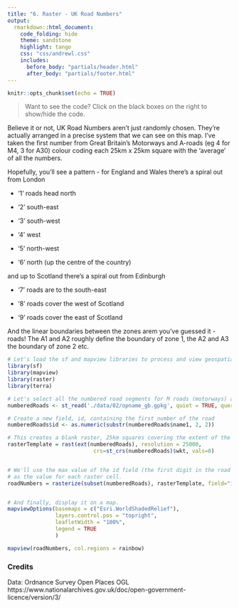 ```yaml
---
title: "6. Raster - UK Road Numbers"
output:
  rmarkdown::html_document:
    code_folding: hide
    theme: sandstone   
    highlight: tango
    css: "css/andrewl.css"
    includes:
      before_body: "partials/header.html"
      after_body: "partials/footer.html"
---
```

```r
knitr::opts_chunk$set(echo = TRUE)
```

> Want to see the code? Click on the black boxes on the right to show/hide the code. 
 
Believe it or not, UK Road Numbers aren't just randomly chosen. They're actually
arranged in a precise system that we can see on this map. I've taken the first number
from Great Britain's Motorways and A-roads (eg 4 for M4, 3 for A30) colour coding
each 25km x 25km square with the 'average' of all the numbers.

Hopefully, you'll see a pattern - for England and Wales there's a spiral out from 
London 

- '1' roads head north

- '2' south-east

- '3' south-west

- '4' west

- '5' north-west

- '6' north (up the centre of the country)

and up to Scotland there's a spiral out from Edinburgh

- '7' roads are to the south-east

- '8' roads cover the west of Scotland

- '9' roads cover the east of Scotland

And the linear boundaries between the zones arem you've guessed it - roads! The
A1 and A2 roughly define the boundary of zone 1, the A2 and A3 the boundary of
zone 2 etc.


```r
# Let's load the sf and mapview libraries to process and view geospatial data
library(sf)
library(mapview)
library(raster)
library(terra)

# Let's select all the numbered road segments for M roads (motorways) and A roads.
numberedRoads <- st_read('./data/02/opname_gb.gpkg', quiet = TRUE, query='SELECT geometry, name1 from named_place where local_type = "Numbered Road" and (name1 like "M%" or name1 like "A%")')

# Create a new field, id, containing the first number of the road
numberedRoads$id <- as.numeric(substr(numberedRoads$name1, 2, 2))

# This creates a blank raster, 25km squares covering the extent of the numberedRoads data
rasterTemplate = rast(ext(numberedRoads), resolution = 25000,
                           crs=st_crs(numberedRoads)$wkt, vals=0)


# We'll use the max value of the id field (the first digit in the road number)
# as the value for each raster cell.
roadNumbers = rasterize(subset(numberedRoads), rasterTemplate, field="id", max)


# And finally, display it on a map.
mapviewOptions(basemaps = c("Esri.WorldShadedRelief"),
               layers.control.pos = "topright",
               leafletWidth = "100%",
               legend = TRUE
               )

mapview(roadNumbers, col.regions = rainbow)
```


### Credits

Data: Ordnance Survey Open Places OGL https://www.nationalarchives.gov.uk/doc/open-government-licence/version/3/
